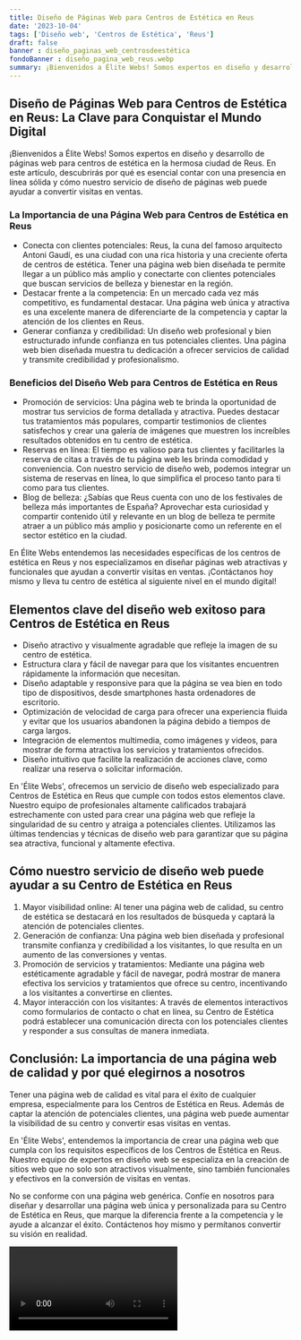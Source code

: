```yaml
---
title: Diseño de Páginas Web para Centros de Estética en Reus
date: '2023-10-04'
tags: ['Diseño web', 'Centros de Estética', 'Reus']
draft: false
banner : diseño_paginas_web_centrosdeestética
fondoBanner : diseño_pagina_web_reus.webp
summary: ¡Bienvenidos a Élite Webs! Somos expertos en diseño y desarrollo de páginas web para centros de estética en la hermosa ciudad de Reus. En este artículo, descubrirás por qué es esencial contar con una presencia en línea sólida y cómo nuestro servicio de diseño de páginas web puede ayudar a convertir visitas en ventas.
---
```


## Diseño de Páginas Web para Centros de Estética en Reus: La Clave para Conquistar el Mundo Digital

¡Bienvenidos a Élite Webs! Somos expertos en diseño y desarrollo de páginas web para centros de estética en la hermosa ciudad de Reus. En este artículo, descubrirás por qué es esencial contar con una presencia en línea sólida y cómo nuestro servicio de diseño de páginas web puede ayudar a convertir visitas en ventas.

### La Importancia de una Página Web para Centros de Estética en Reus
* Conecta con clientes potenciales: Reus, la cuna del famoso arquitecto Antoni Gaudí, es una ciudad con una rica historia y una creciente oferta de centros de estética. Tener una página web bien diseñada te permite llegar a un público más amplio y conectarte con clientes potenciales que buscan servicios de belleza y bienestar en la región.
* Destacar frente a la competencia: En un mercado cada vez más competitivo, es fundamental destacar. Una página web única y atractiva es una excelente manera de diferenciarte de la competencia y captar la atención de los clientes en Reus.
* Generar confianza y credibilidad: Un diseño web profesional y bien estructurado infunde confianza en tus potenciales clientes. Una página web bien diseñada muestra tu dedicación a ofrecer servicios de calidad y transmite credibilidad y profesionalismo.

### Beneficios del Diseño Web para Centros de Estética en Reus
* Promoción de servicios: Una página web te brinda la oportunidad de mostrar tus servicios de forma detallada y atractiva. Puedes destacar tus tratamientos más populares, compartir testimonios de clientes satisfechos y crear una galería de imágenes que muestren los increíbles resultados obtenidos en tu centro de estética.
* Reservas en línea: El tiempo es valioso para tus clientes y facilitarles la reserva de citas a través de tu página web les brinda comodidad y conveniencia. Con nuestro servicio de diseño web, podemos integrar un sistema de reservas en línea, lo que simplifica el proceso tanto para ti como para tus clientes.
* Blog de belleza: ¿Sabías que Reus cuenta con uno de los festivales de belleza más importantes de España? Aprovechar esta curiosidad y compartir contenido útil y relevante en un blog de belleza te permite atraer a un público más amplio y posicionarte como un referente en el sector estético en la ciudad.

En Élite Webs entendemos las necesidades específicas de los centros de estética en Reus y nos especializamos en diseñar páginas web atractivas y funcionales que ayudan a convertir visitas en ventas. ¡Contáctanos hoy mismo y lleva tu centro de estética al siguiente nivel en el mundo digital!

<GifSeo />

<Cta />

## Elementos clave del diseño web exitoso para Centros de Estética en Reus

- Diseño atractivo y visualmente agradable que refleje la imagen de su centro de estética.
- Estructura clara y fácil de navegar para que los visitantes encuentren rápidamente la información que necesitan.
- Diseño adaptable y responsive para que la página se vea bien en todo tipo de dispositivos, desde smartphones hasta ordenadores de escritorio.
- Optimización de velocidad de carga para ofrecer una experiencia fluida y evitar que los usuarios abandonen la página debido a tiempos de carga largos.
- Integración de elementos multimedia, como imágenes y videos, para mostrar de forma atractiva los servicios y tratamientos ofrecidos.
- Diseño intuitivo que facilite la realización de acciones clave, como realizar una reserva o solicitar información.

En 'Élite Webs', ofrecemos un servicio de diseño web especializado para Centros de Estética en Reus que cumple con todos estos elementos clave. Nuestro equipo de profesionales altamente calificados trabajará estrechamente con usted para crear una página web que refleje la singularidad de su centro y atraiga a potenciales clientes. Utilizamos las últimas tendencias y técnicas de diseño web para garantizar que su página sea atractiva, funcional y altamente efectiva.

## Cómo nuestro servicio de diseño web puede ayudar a su Centro de Estética en Reus

1. Mayor visibilidad online: Al tener una página web de calidad, su centro de estética se destacará en los resultados de búsqueda y captará la atención de potenciales clientes.
2. Generación de confianza: Una página web bien diseñada y profesional transmite confianza y credibilidad a los visitantes, lo que resulta en un aumento de las conversiones y ventas.
3. Promoción de servicios y tratamientos: Mediante una página web estéticamente agradable y fácil de navegar, podrá mostrar de manera efectiva los servicios y tratamientos que ofrece su centro, incentivando a los visitantes a convertirse en clientes.
4. Mayor interacción con los visitantes: A través de elementos interactivos como formularios de contacto o chat en línea, su Centro de Estética podrá establecer una comunicación directa con los potenciales clientes y responder a sus consultas de manera inmediata.

## Conclusión: La importancia de una página web de calidad y por qué elegirnos a nosotros

Tener una página web de calidad es vital para el éxito de cualquier empresa, especialmente para los Centros de Estética en Reus. Además de captar la atención de potenciales clientes, una página web puede aumentar la visibilidad de su centro y convertir esas visitas en ventas.

En 'Élite Webs', entendemos la importancia de crear una página web que cumpla con los requisitos específicos de los Centros de Estética en Reus. Nuestro equipo de expertos en diseño web se especializa en la creación de sitios web que no solo son atractivos visualmente, sino también funcionales y efectivos en la conversión de visitas en ventas.

No se conforme con una página web genérica. Confíe en nosotros para diseñar y desarrollar una página web única y personalizada para su Centro de Estética en Reus, que marque la diferencia frente a la competencia y le ayude a alcanzar el éxito. Contáctenos hoy mismo y permítanos convertir su visión en realidad.

<Video />

<CtaBot job='Centros de Estética' city='Reus'/>

<Gmaps query='Reus+españa+maps' />